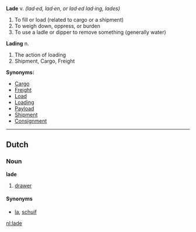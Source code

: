 '''Lade'''
v. 
''(lad·ed, lad·en, or lad·ed lad·ing, lades)''

#To fill or load (related to cargo or a shipment)
#To weigh down, oppress, or burden
#To use a ladle or dipper to remove something (generally water)



'''Lading'''
n.

#The action of loading
#Shipment, Cargo, Freight


'''Synonyms:'''
*[[Cargo]]
*[[Freight]]
*[[Load]]
*[[Loading]]
*[[Payload]]
*[[Shipment]]
*[[Consignment]]

----
==Dutch==
===Noun===
'''lade'''

#[[drawer]]

====Synonyms====
*[[la]], [[schuif]]

[[nl:lade]]